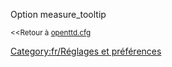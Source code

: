 {{fr/Amorce}}
Option measure_tooltip

<small><<Retour à [[fr/Archive/Manual/Settings/Openttd.cfg|openttd.cfg]]</small>
[[Category:fr/Réglages et préférences]]